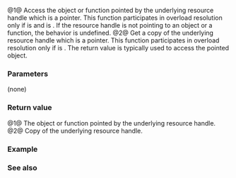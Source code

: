 {{cpp/experimental/unique_resource/title|operator*|operator-&gt;}}
{{cpp/experimental/unique_resource/navbar}}

{{dcl begin}}
{{dcl | num=1 | since=libfund_ts_3 |
std::add_lvalue_reference_t&lt;std::remove_pointer_t&lt;R&gt;&gt;
    operator*() const noexcept;
}}
{{dcl | num=2 | since=libfund_ts_3 |
R operator-&gt;() const noexcept;
}}
{{dcl end}}

@1@ Access the object or function pointed by the underlying resource handle which is a pointer. This function participates in overload resolution only if {{c|std::is_pointer_v&lt;R&gt;}} is {{c|true}} and {{c|std::is_void_v&lt;std::remove_pointer_t&lt;R&gt;&gt;}} is {{c|false}}. If the resource handle is not pointing to an object or a function, the behavior is undefined.
@2@ Get a copy of the underlying resource handle which is a pointer. This function participates in overload resolution only if {{c|std::is_pointer_v&lt;R&gt;}} is {{c|true}}. The return value is typically used to access the pointed object.

===Parameters===
(none)

===Return value===
@1@ The object or function pointed by the underlying resource handle.
@2@ Copy of the underlying resource handle.

===Example===
{{example}}

===See also===
{{dsc begin}}
{{dsc inc | cpp/experimental/unique_resource/dsc get}}
{{dsc inc | cpp/memory/unique_ptr/dsc operator*}}
{{dsc end}}

{{langlinks|ja|zh}}